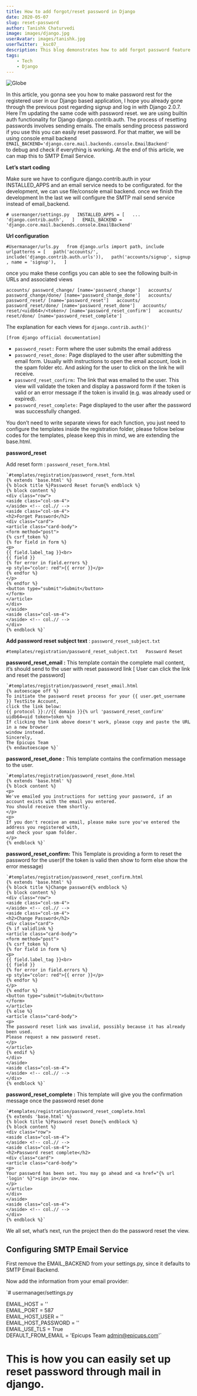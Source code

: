 ```yaml
---
title: How to add forgot/reset password in Django
date: 2020-05-07
slug: reset-password
author: Tanishk Chaturvedi
image: images/django.jpg
userAvatar: images/tanishk.jpg
userTwitter: _ksc07_
description: This blog demonstrates how to add forgot password feature in django
tags:
    - Tech
    - Django
---
```


![Globe](images/django.jpg)

In this article, you gonna see you how to make password rest for the registered user in our Django based application, I hope you already gone through the previous post regarding signup and log in with Django 2.0.7. Here I’m updating the same code with password reset. we are using builtin auth functionality for Django django.contrib.auth. The process of resetting passwords involves sending emails. The emails sending process password if you use this you can easily reset password.
For that matter, we will be using console email backend  
`EMAIL_BACKEND='django.core.mail.backends.console.EmailBackend'`  
to debug and check if everything is working. At the end of this article, we can map this to SMTP Email Service.

**Let’s start coding**

Make sure we have to configure django.contrib.auth in your INSTALLED_APPS and an email service needs to be configurated. for the development, we can use file/console email backend. once we finish the development In the last we will configure the SMTP mail send service instead of email_backend.

`# usermanger/settings.py  
INSTALLED_APPS = [  
...  
'django.contrib.auth',  
]  
EMAIL_BACKEND = 'django.core.mail.backends.console.EmailBackend'`


**Url configuration**

`#Usermanager/urls.py  
from django.urls import path, include  
urlpatterns = [  
path('accounts/', include('django.contrib.auth.urls')),  
path('accounts/signup', signup , name = 'signup'),  
]`

once you make these configs you can able to see the following built-in URLs and associated views 

`accounts/ password_change/ [name='password_change']  
accounts/ password_change/done/ [name='password_change_done']  
accounts/ password_reset/ [name='password_reset']  
accounts/ password_reset/done/ [name='password_reset_done']  
accounts/ reset/<uidb64>/<token>/ [name='password_reset_confirm']  
accounts/ reset/done/ [name='password_reset_complete']`

The explanation for each views for  `django.contrib.auth()'`

`[from django official documentation]`

-   `password_reset:`  Form where the user submits the email address
-   `password_reset_done:`  Page displayed to the user after submitting the email form. Usually with instructions to open the email account, look in the spam folder etc. And asking for the user to click on the link he will receive.
-   `password_reset_confirm:`  The link that was emailed to the user. This view will validate the token and display a password form if the token is valid or an error message if the token is invalid (e.g. was already used or expired).
-   `password_reset_complete:`  Page displayed to the user after the password was successfully changed.

You don’t need to write separate views for each function, you just need to configure the templates inside the registration folder, please follow below codes for the templates, please keep this in mind, we are extending the base.html.

**password_reset**

Add reset form :  `password_reset_form.html`
```
`#templates/registration/password_reset_form.html  
{% extends 'base.html' %}  
{% block title %}Password Reset forum{% endblock %}  
{% block content %}  
<div class="row">  
<aside class="col-sm-4">  
</aside> <!-- col.// -->  
<aside class="col-sm-4">  
<h2>Forget Password</h2>  
<div class="card">  
<article class="card-body">  
<form method="post">  
{% csrf_token %}  
{% for field in form %}  
<p>  
{{ field.label_tag }}<br>  
{{ field }}  
{% for error in field.errors %}  
<p style="color: red">{{ error }}</p>  
{% endfor %}  
</p>  
{% endfor %}  
<button type="submit">Submit</button>  
</form>  
</article>  
</div>  
</aside>  
<aside class="col-sm-4">  
</aside> <!-- col.// -->  
</div>  
{% endblock %}`
```
**Add password reset subject text**  : `password_reset_subject.txt`

`#templates/registration/password_reset_subject.txt  
Password Reset`

**password_reset_email :** This template contain the complete mail content, it’s should send to the user with reset password link [ User can click the link and reset the password]
```
`#templates/registration/password_reset_email.html  
{% autoescape off %}  
To initiate the password reset process for your {{ user.get_username }} TestSite Account,  
click the link below:  
{{ protocol }}://{{ domain }}{% url 'password_reset_confirm' uidb64=uid token=token %}  
If clicking the link above doesn't work, please copy and paste the URL in a new browser  
window instead.  
Sincerely,  
The Epicups Team  
{% endautoescape %}`
```
**password_reset_done :** This template contains the confirmation message to the user.
```
`#templates/registration/password_reset_done.html  
{% extends 'base.html' %}  
{% block content %}  
<p>  
We've emailed you instructions for setting your password, if an account exists with the email you entered.  
You should receive them shortly.  
</p>  
<p>  
If you don't receive an email, please make sure you've entered the address you registered with,  
and check your spam folder.  
</p>  
{% endblock %}`
```
**password_reset_confirm:** This Template is providing a form to reset the password for the user(if the token is valid then show to form else show the error message)
```
`#templates/registration/password_reset_confirm.html  
{% extends 'base.html' %}  
{% block title %}Change password{% endblock %}  
{% block content %}  
<div class="row">  
<aside class="col-sm-4">  
</aside> <!-- col.// -->  
<aside class="col-sm-4">  
<h2>Change Password</h2>  
<div class="card">  
{% if validlink %}  
<article class="card-body">  
<form method="post">  
{% csrf_token %}  
{% for field in form %}  
<p>  
{{ field.label_tag }}<br>  
{{ field }}  
{% for error in field.errors %}  
<p style="color: red">{{ error }}</p>  
{% endfor %}  
</p>  
{% endfor %}  
<button type="submit">Submit</button>  
</form>  
</article>  
{% else %}  
<article class="card-body">  
<p>  
The password reset link was invalid, possibly because it has already been used.  
Please request a new password reset.  
</p>  
</article>  
{% endif %}  
</div>  
</aside>  
<aside class="col-sm-4">  
</aside> <!-- col.// -->  
</div>  
{% endblock %}`
```
**password_reset_complete :** This template will give you the confirmation message once the password reset done
```
`#templates/registration/password_reset_complete.html  
{% extends 'base.html' %}  
{% block title %}Password reset Done{% endblock %}  
{% block content %}  
<div class="row">  
<aside class="col-sm-4">  
</aside> <!-- col.// -->  
<aside class="col-sm-4">  
<h2>Password reset complete</h2>  
<div class="card">  
<article class="card-body">  
<p>  
Your password has been set. You may go ahead and <a href="{% url 'login' %}">sign in</a> now.  
</p>  
</article>  
</div>  
</aside>  
<aside class="col-sm-4">  
</aside> <!-- col.// -->  
</div>  
{% endblock %}`
```

We all set, what’s next, run the project then do the password reset the view.

## Configuring SMTP Email Service

First remove the EMAIL_BACKEND from your settings.py, since it defaults to SMTP Email Backend.

Now add the information from your email provider:

`# usermanager/settings.py  

EMAIL_HOST = ''  
EMAIL_PORT = 587  
EMAIL_HOST_USER = ''  
EMAIL_HOST_PASSWORD = ''  
EMAIL_USE_TLS = True  
DEFAULT_FROM_EMAIL = 'Epicups Team <admin@epicups.com>'`


<h1>This is how you can easily set up reset password through mail in django.</h1>
